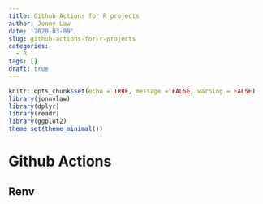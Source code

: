 ```yaml
---
title: Github Actions for R projects
author: Jonny Law
date: '2020-03-09'
slug: github-actions-for-r-projects
categories:
  - R
tags: []
draft: true
---
```


```r
knitr::opts_chunk$set(echo = TRUE, message = FALSE, warning = FALSE)
library(jonnylaw)
library(dplyr)
library(readr)
library(ggplot2)
theme_set(theme_minimal())
```

# Github Actions

## Renv

